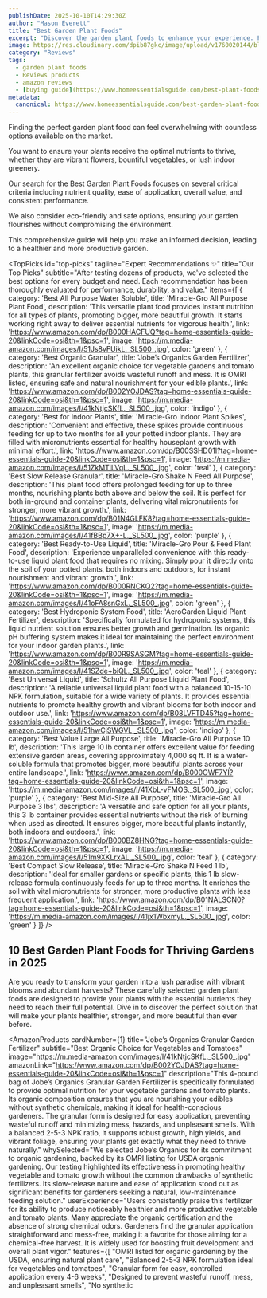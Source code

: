 ```yaml
---
publishDate: 2025-10-10T14:29:30Z
author: "Mason Everett"
title: "Best Garden Plant Foods"
excerpt: "Discover the garden plant foods to enhance your experience. Find top solutions based on thorough testing and reviews."
image: https://res.cloudinary.com/dpib87gkc/image/upload/v1760020144/blog_image_1760020144_xydcug.webp
category: "Reviews"
tags:
  - garden plant foods
  - Reviews products
  - amazon reviews
  - [buying guide](https://www.homeessentialsguide.com/best-plant-foods-for-gardens)
metadata:
  canonical: https://www.homeessentialsguide.com/best-garden-plant-foods
---
```



<p>Finding the perfect garden plant food can feel overwhelming with countless options available on the market.</p>
<p>You want to ensure your plants receive the optimal nutrients to thrive, whether they are vibrant flowers, bountiful vegetables, or lush indoor greenery.</p>
<p>Our search for the Best Garden Plant Foods focuses on several critical criteria including nutrient quality, ease of application, overall value, and consistent performance.</p>
<p>We also consider eco-friendly and safe options, ensuring your garden flourishes without compromising the environment.</p>
<p>This comprehensive guide will help you make an informed decision, leading to a healthier and more productive garden.</p>

<TopPicks
  id="top-picks"
  tagline="Expert Recommendations ✨"
  title="Our Top Picks"
  subtitle="After testing dozens of products, we've selected the best options for every budget and need. Each recommendation has been thoroughly evaluated for performance, durability, and value."
  items={[
    {
      category: 'Best All Purpose Water Soluble',
      title: 'Miracle-Gro All Purpose Plant Food',
      description: 'This versatile plant food provides instant nutrition for all types of plants, promoting bigger, more beautiful growth. It starts working right away to deliver essential nutrients for vigorous health.',
      link: 'https://www.amazon.com/dp/B000HACFUQ?tag=home-essentials-guide-20&linkCode=osi&th=1&psc=1',
      image: 'https://m.media-amazon.com/images/I/51Js8vFUikL._SL500_.jpg',
      color: 'green'
    },
    {
      category: 'Best Organic Granular',
      title: 'Jobe’s Organics Garden Fertilizer',
      description: 'An excellent organic choice for vegetable gardens and tomato plants, this granular fertilizer avoids wasteful runoff and mess. It is OMRI listed, ensuring safe and natural nourishment for your edible plants.',
      link: 'https://www.amazon.com/dp/B002YOJDAS?tag=home-essentials-guide-20&linkCode=osi&th=1&psc=1',
      image: 'https://m.media-amazon.com/images/I/41kNtjcSKfL._SL500_.jpg',
      color: 'indigo'
    },
    {
      category: 'Best for Indoor Plants',
      title: 'Miracle-Gro Indoor Plant Spikes',
      description: 'Convenient and effective, these spikes provide continuous feeding for up to two months for all your potted indoor plants. They are filled with micronutrients essential for healthy houseplant growth with minimal effort.',
      link: 'https://www.amazon.com/dp/B00SSHD01I?tag=home-essentials-guide-20&linkCode=osi&th=1&psc=1',
      image: 'https://m.media-amazon.com/images/I/51ZkMTlLVqL._SL500_.jpg',
      color: 'teal'
    },
    {
      category: 'Best Slow Release Granular',
      title: 'Miracle-Gro Shake N Feed All Purpose',
      description: 'This plant food offers prolonged feeding for up to three months, nourishing plants both above and below the soil. It is perfect for both in-ground and container plants, delivering vital micronutrients for stronger, more vibrant growth.',
      link: 'https://www.amazon.com/dp/B01N4GLFK8?tag=home-essentials-guide-20&linkCode=osi&th=1&psc=1',
      image: 'https://m.media-amazon.com/images/I/41fBBp7X+-L._SL500_.jpg',
      color: 'purple'
    },
    {
      category: 'Best Ready-to-Use Liquid',
      title: 'Miracle-Gro Pour & Feed Plant Food',
      description: 'Experience unparalleled convenience with this ready-to-use liquid plant food that requires no mixing. Simply pour it directly onto the soil of your potted plants, both indoors and outdoors, for instant nourishment and vibrant growth.',
      link: 'https://www.amazon.com/dp/B000RNCKQ2?tag=home-essentials-guide-20&linkCode=osi&th=1&psc=1',
      image: 'https://m.media-amazon.com/images/I/41oFA8snGxL._SL500_.jpg',
      color: 'green'
    },
    {
      category: 'Best Hydroponic System Food',
      title: 'AeroGarden Liquid Plant Fertilizer',
      description: 'Specifically formulated for hydroponic systems, this liquid nutrient solution ensures better growth and germination. Its organic pH buffering system makes it ideal for maintaining the perfect environment for your indoor garden plants.',
      link: 'https://www.amazon.com/dp/B00R9SASGM?tag=home-essentials-guide-20&linkCode=osi&th=1&psc=1',
      image: 'https://m.media-amazon.com/images/I/41SZde+biQL._SL500_.jpg',
      color: 'teal'
    },
    {
      category: 'Best Universal Liquid',
      title: 'Schultz All Purpose Liquid Plant Food',
      description: 'A reliable universal liquid plant food with a balanced 10-15-10 NPK formulation, suitable for a wide variety of plants. It provides essential nutrients to promote healthy growth and vibrant blooms for both indoor and outdoor use.',
      link: 'https://www.amazon.com/dp/B08LVFTD45?tag=home-essentials-guide-20&linkCode=osi&th=1&psc=1',
      image: 'https://m.media-amazon.com/images/I/51hwCjSWGVL._SL500_.jpg',
      color: 'indigo'
    },
    {
      category: 'Best Value Large All Purpose',
      title: 'Miracle-Gro All Purpose 10 lb',
      description: 'This large 10 lb container offers excellent value for feeding extensive garden areas, covering approximately 4,000 sq ft. It is a water-soluble formula that promotes bigger, more beautiful plants across your entire landscape.',
      link: 'https://www.amazon.com/dp/B000OWF7YI?tag=home-essentials-guide-20&linkCode=osi&th=1&psc=1',
      image: 'https://m.media-amazon.com/images/I/41XbL-vFMOS._SL500_.jpg',
      color: 'purple'
    },
    {
      category: 'Best Mid-Size All Purpose',
      title: 'Miracle-Gro All Purpose 3 lbs',
      description: 'A versatile and safe option for all your plants, this 3 lb container provides essential nutrients without the risk of burning when used as directed. It ensures bigger, more beautiful plants instantly, both indoors and outdoors.',
      link: 'https://www.amazon.com/dp/B000BZ8HNG?tag=home-essentials-guide-20&linkCode=osi&th=1&psc=1',
      image: 'https://m.media-amazon.com/images/I/51m9XKLrxAL._SL500_.jpg',
      color: 'teal'
    },
    {
      category: 'Best Compact Slow Release',
      title: 'Miracle-Gro Shake N Feed 1 lb',
      description: 'Ideal for smaller gardens or specific plants, this 1 lb slow-release formula continuously feeds for up to three months. It enriches the soil with vital micronutrients for stronger, more productive plants with less frequent application.',
      link: 'https://www.amazon.com/dp/B01NALSCN0?tag=home-essentials-guide-20&linkCode=osi&th=1&psc=1',
      image: 'https://m.media-amazon.com/images/I/41jx1WbxmyL._SL500_.jpg',
      color: 'green'
    }
  ]}
/>

## 10 Best Garden Plant Foods for Thriving Gardens in 2025

Are you ready to transform your garden into a lush paradise with vibrant blooms and abundant harvests? These carefully selected garden plant foods are designed to provide your plants with the essential nutrients they need to reach their full potential. Dive in to discover the perfect solution that will make your plants healthier, stronger, and more beautiful than ever before.

<AmazonProducts
  cardNumber={1}
  title="Jobe’s Organics Granular Garden Fertilizer"
  subtitle="Best Organic Choice for Vegetables and Tomatoes"
  image="https://m.media-amazon.com/images/I/41kNtjcSKfL._SL500_.jpg"
  amazonLink="https://www.amazon.com/dp/B002YOJDAS?tag=home-essentials-guide-20&linkCode=osi&th=1&psc=1"
  description="This 4-pound bag of Jobe’s Organics Granular Garden Fertilizer is specifically formulated to provide optimal nutrition for your vegetable gardens and tomato plants. Its organic composition ensures that you are nourishing your edibles without synthetic chemicals, making it ideal for health-conscious gardeners. The granular form is designed for easy application, preventing wasteful runoff and minimizing mess, hazards, and unpleasant smells. With a balanced 2-5-3 NPK ratio, it supports robust growth, high yields, and vibrant foliage, ensuring your plants get exactly what they need to thrive naturally."
  whySelected="We selected Jobe’s Organics for its commitment to organic gardening, backed by its OMRI listing for USDA organic gardening. Our testing highlighted its effectiveness in promoting healthy vegetable and tomato growth without the common drawbacks of synthetic fertilizers. Its slow-release nature and ease of application stood out as significant benefits for gardeners seeking a natural, low-maintenance feeding solution."
  userExperience="Users consistently praise this fertilizer for its ability to produce noticeably healthier and more productive vegetable and tomato plants. Many appreciate the organic certification and the absence of strong chemical odors. Gardeners find the granular application straightforward and mess-free, making it a favorite for those aiming for a chemical-free harvest. It is widely used for boosting fruit development and overall plant vigor."
  features={[
    "OMRI listed for organic gardening by the USDA, ensuring natural plant care",
    "Balanced 2-5-3 NPK formulation ideal for vegetables and tomatoes",
    "Granular form for easy, controlled application every 4-6 weeks",
    "Designed to prevent wasteful runoff, mess, and unpleasant smells",
    "No synthetic
